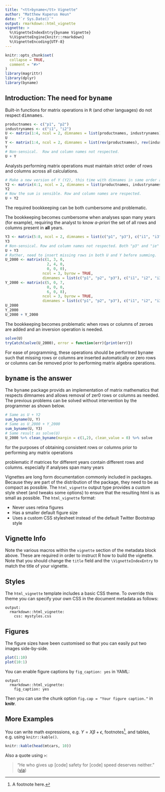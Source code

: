 ```yaml
---
title: "<tt>byname</tt> Vignette"
author: "Matthew Kuperus Heun"
date: "`r Sys.Date()`"
output: rmarkdown::html_vignette
vignette: >
  %\VignetteIndexEntry{byname Vignette}
  %\VignetteEngine{knitr::rmarkdown}
  %\VignetteEncoding{UTF-8}
---
```


```r
knitr::opts_chunk$set(
  collapse = TRUE,
  comment = "#>"
)
library(magrittr)
library(dplyr)
library(byname)
```


## Introduction: The need for <tt>byname</tt>

Built-in functions for matrix operations in <tt>R</tt>
(and other languages) do not respect <tt>dimnames</tt>.

```r
productnames <- c("p1", "p2")
industrynames <- c("i1", "i2")
U <- matrix(1:4, ncol = 2, dimnames = list(productnames, industrynames))
U
Y <- matrix(1:4, ncol = 2, dimnames = list(rev(productnames), rev(industrynames)))
Y
# Non-sensical.  Row and column names not respected.
U + Y 
```

Analysts performing matrix operations must maintain strict order of 
rows and columns across all calculations.

```r
# Make a new version of Y (Y2), this time with dimnames in same order as U
Y2 <- matrix(4:1, ncol = 2, dimnames = list(productnames, industrynames))
Y2
# Now the sum is sensible. Row and column names are respected.
U + Y2
```

The required bookkeeping can be both cumbersome and problematic.

The bookkeeping becomes cumbersome when analyses span many years (for example),
requiring the analyst to know *a-priori* 
the set of all rows and columns present in **all** years. 

```r
Y3 <- matrix(5:8, ncol = 2, dimnames = list(c("p1", "p3"), c("i1", "i3")))
Y3
# Non-sensical. Row and column names not respected. Both "p3" and "ie" are missing from sum.
U + Y3
# Rather, need to insert missing rows in both U and Y before summing.
U_2000 <- matrix(c(1, 3, 0,
                   2, 4, 0,
                   0, 0, 0),
                 ncol = 3, byrow = TRUE, 
                 dimnames = list(c("p1", "p2", "p3"), c("i1", "i2", "i3")))
Y_2000 <- matrix(c(5, 0, 7,
                   0, 0, 0, 
                   6, 0, 8),
                 ncol = 3, byrow = TRUE,
                 dimnames = list(c("p1", "p2", "p3"), c("i1", "i2", "i3")))
U_2000
Y_2000
U_2000 + Y_2000
```

The bookkeeping becomes problematic when rows or columns of zeroes are added
and an inversion operation is needed.

```r
solve(U)
tryCatch(solve(U_2000), error = function(err){print(err)})
```

For ease of programming,
these operations should be performed <tt>byname</tt>
such that missing rows or columns are inserted automatically
or zero rows or columns can be removed
prior to performing matrix algebra operations. 


## <tt>byname</tt> is the answer

The <tt>byname</tt> package provids an implementation of 
matrix mathematics that respects dimnames and allows
removal of zer0 rows or columns as needed.
The previous problems can be solved without intervention by the programmer
as shown below.

```r
# Same as U + Y2
sum_byname(U, Y)
# Same as U_2000 + Y_2000
sum_byname(U, Y3)
# Same result as solve(U)
U_2000 %>% clean_byname(margin = c(1,2), clean_value = 0) %>% solve
```


for the purposes of obtaining consistent rows or columns 
prior to performing any matrix operations


problematic if matrices for different years contain different rows and columns.
especially if analyses span many years


Vignettes are long form documentation commonly included in packages. Because they are part of the distribution of the package, they need to be as compact as possible. The `html_vignette` output type provides a custom style sheet (and tweaks some options) to ensure that the resulting html is as small as possible. The `html_vignette` format:

- Never uses retina figures
- Has a smaller default figure size
- Uses a custom CSS stylesheet instead of the default Twitter Bootstrap style

## Vignette Info

Note the various macros within the `vignette` section of the metadata block above. These are required in order to instruct R how to build the vignette. Note that you should change the `title` field and the `\VignetteIndexEntry` to match the title of your vignette.

## Styles

The `html_vignette` template includes a basic CSS theme. To override this theme you can specify your own CSS in the document metadata as follows:

    output: 
      rmarkdown::html_vignette:
        css: mystyles.css

## Figures

The figure sizes have been customised so that you can easily put two images side-by-side. 

```r
plot(1:10)
plot(10:1)
```

You can enable figure captions by `fig_caption: yes` in YAML:

    output:
      rmarkdown::html_vignette:
        fig_caption: yes

Then you can use the chunk option `fig.cap = "Your figure caption."` in **knitr**.

## More Examples

You can write math expressions, e.g. $Y = X\beta + \epsilon$, footnotes^[A footnote here.], and tables, e.g. using `knitr::kable()`.

```r
knitr::kable(head(mtcars, 10))
```

Also a quote using `>`:

> "He who gives up [code] safety for [code] speed deserves neither."
([via](https://twitter.com/hadleywickham/status/504368538874703872))
